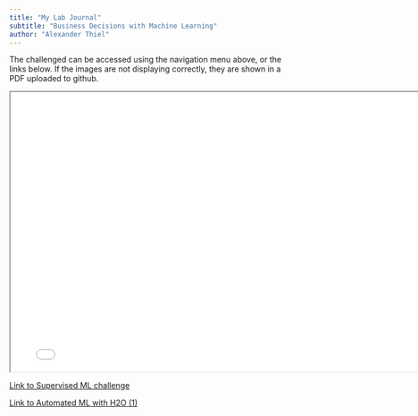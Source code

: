 ```yaml
---
title: "My Lab Journal"
subtitle: "Business Decisions with Machine Learning"
author: "Alexander Thiel"
---
```


The challenged can be accessed using the navigation menu above, or the links below. If the images are not displaying correctly, they are shown in a PDF uploaded to github.

```{=html}
<iframe width="780" height="500" src="Chapter_1_Challenge.html" title="Fundamentals Challenge"></iframe>
```
[Link to Supervised ML challenge](/content/01_journal/01_tidyverse.qmd)

[Link to Automated ML with H2O (1)](/content/01_journal/05_automated_ML.qmd)


